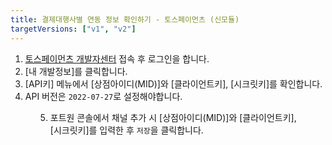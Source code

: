```yaml
---
title: 결제대행사별 연동 정보 확인하기 - 토스페이먼츠 (신모듈)
targetVersions: ["v1", "v2"]
---
```




1. [토스페이먼츠 개발자센터](http://developers.tosspayments.com/) 접속 후 로그인을 합니다.
2. \[내 개발정보]를 클릭합니다.
3. \[API키] 메뉴에서 \[상점아이디(MID)]와 \[클라이언트키], \[시크릿키]를 확인합니다.
4. API 버전은 `2022-07-27`로 설정해야합니다.

<Figure src={image} caption="토스페이먼츠 개발자센터 내 API 키 조회 화면" />

5. 포트원 콘솔에서 채널 추가 시 \[상점아이디(MID)]와 \[클라이언트키], \[시크릿키]를 입력한 후 `저장`을 클릭합니다.
